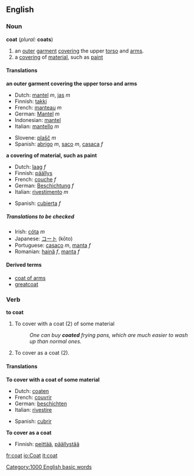 ==English==
=== Noun ===
'''coat''' (''plural:'' '''coats''')

#an [[outer]] [[garment]] [[cover]]ing the upper [[torso]] and [[arms]].
#a [[covering]] of [[material]], such as [[paint]]

==== Translations====
'''an outer garment covering the upper torso and arms'''
{{top}}
*Dutch: [[mantel]] ''m'', [[jas]] ''m''
*Finnish: [[takki]]
*French: [[manteau]] ''m''
*German: [[Mantel]] ''m''
*Indonesian: [[mantel]]
*Italian: [[mantello]] ''m''
{{mid}}
*Slovene: [[plašč]] ''m''
*Spanish: [[abrigo]] ''m'', [[saco]] ''m'', [[casaca]] ''f''
{{bottom}}

'''a covering of material, such as paint'''
{{top}}
*Dutch: [[laag]] ''f''
*Finnish: [[päällys]]
*French: [[couche]] ''f''
*German: [[Beschichtung]] ''f''
*Italian: [[rivestimento]] ''m''
{{mid}}
*Spanish: [[cubierta]] ''f''
{{bottom}}

=====Translations to be checked=====
{{checktrans}}
*Irish: [[cóta]] ''m''
*Japanese: [[コート]] (kōto)
*Portuguese: [[casaco]] ''m'', [[manta]] ''f''
*Romanian: [[haină]] ''f'', [[manta]] ''f''

====Derived terms====
*[[coat of arms]]
*[[greatcoat]]

=== Verb ===
'''to coat'''

#To cover with a coat (2) of some material
#:''One can buy '''coated''' frying pans, which are much easier to wash up than normal ones.''
#To cover as a coat (2).

====Translations====
'''To cover with a coat of some material'''
{{top}}
*Dutch: [[coaten]]
*French: [[couvrir]]
*German: [[beschichten]]
*Italian: [[rivestire]]
{{mid}}
*Spanish: [[cubrir]]
{{bottom}}


'''To cover as a coat'''
{{top}}
*Finnish: [[peittää]], [[päällystää]]
{{mid}}
{{bottom}}

[[Category:1000 English basic words]]

[[fr:coat]]
[[io:Coat]]
[[it:coat]]